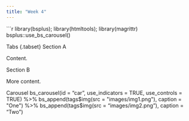 ```yaml
---
title: "Week 4"
---
```


```r
library(bsplus); library(htmltools); library(magrittr)
bsplus::use_bs_carousel()

Tabs {.tabset}
Section A

Content.

Section B

More content.

Carousel
bs_carousel(id = "car", use_indicators = TRUE, use_controls = TRUE) %>%
  bs_append(tags$img(src = "images/img1.png"), caption = "One") %>%
  bs_append(tags$img(src = "images/img2.png"), caption = "Two")
  
  
